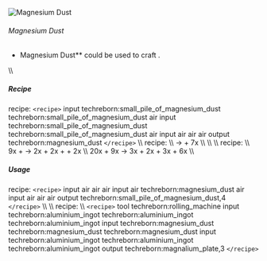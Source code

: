 ![Magnesium Dust](/mods/techreborn/magnesium_dust.png)

###### Magnesium Dust

- Magnesium Dust** could be used to craft
        <Mcitem id="techreborn:magnalium_plate"/>.

\\\\

##### Recipe

<Mcitem id="minecraft:crafting_table"/> recipe:
`<recipe>` input techreborn:small_pile_of_magnesium_dust
techreborn:small_pile_of_magnesium_dust air input
techreborn:small_pile_of_magnesium_dust
techreborn:small_pile_of_magnesium_dust air input air air air output
techreborn:magnesium_dust `</recipe>` \\\\
<Mcitem id="techreborn:industrial_centrifuge"/>
recipe: \\\\ <Mcitem id="techreborn:marble_dust"/>
-\> <Mcitem id="techreborn:magnesium_dust"/> +
7x<Mcitem id="techreborn:calcite_dust"/> \\\\ \\\\
\\\\
<Mcitem id="techreborn:industrial_electrolyzer"/>
recipe: \\\\
9x<Mcitem id="techreborn:peridot_dust"/> +
<Mcitem id="techreborn:empty_cell"/> -\>
2x<Mcitem id="techreborn:magnesium_dust"/> +
2x<Mcitem id="techreborn:iron_dust"/> +
<Mcitem id="techreborn:silicon_cell"/> +
2x<Mcitem id="techreborn:compressed_air_cell"/> \\\\
20x<Mcitem id="techreborn:pyrope_dust"/> +
9x<Mcitem id="techreborn:empty_cell"/> -\>
3x<Mcitem id="techreborn:magnesium_dust"/> +
2x<Mcitem id="techreborn:aluminium_dust"/> +
3x<Mcitem id="techreborn:silicon_cell"/> +
6x<Mcitem id="techreborn:compressed_air_cell"/> \\\\

##### Usage

<Mcitem id="minecraft:crafting_table"/> recipe:
`<recipe>` input air air air input air techreborn:magnesium_dust
air input air air air output techreborn:small_pile_of_magnesium_dust,4
`</recipe>` \\\\ \\\\
<Mcitem id="techreborn:rolling_machine"/> recipe:
\\\\ `<recipe>` tool techreborn:rolling_machine input
techreborn:aluminium_ingot techreborn:aluminium_ingot
techreborn:aluminium_ingot input techreborn:magnesium_dust
techreborn:magnesium_dust techreborn:magnesium_dust input
techreborn:aluminium_ingot techreborn:aluminium_ingot
techreborn:aluminium_ingot output techreborn:magnalium_plate,3
`</recipe>`
